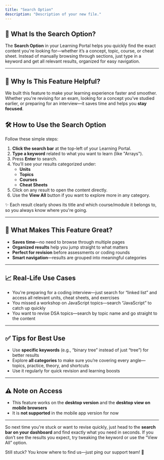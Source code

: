 ```yaml
---
title: "Search Option"
description: "Description of your new file."
---
```


## **📌 What Is the Search Option?**

The **Search Option** in your Learning Portal helps you quickly find the exact content you're looking for—whether it’s a concept, topic, course, or cheat sheet. Instead of manually browsing through sections, just type in a keyword and get all relevant results, organized for easy navigation.

---

## **🧠 Why Is This Feature Helpful?**

We built this feature to make your learning experience faster and smoother. Whether you're revising for an exam, looking for a concept you’ve studied earlier, or preparing for an interview—it saves time and helps you **stay focused**.

## **🛠️ How to Use the Search Option**

Follow these simple steps:

1. **Click the search bar** at the top-left of your Learning Portal.
2. **Type a keyword** related to what you want to learn (like "Arrays").
3. Press **Enter** to search.
4. You’ll see your results categorized under:
   - **Units**
   - **Topics**
   - **Courses**
   - **Cheat Sheets**
5. Click on any result to open the content directly.
6. Use the **View All** button if you want to explore more in any category.

✨ Each result clearly shows its title and which course/module it belongs to, so you always know where you're going.

---

## **🌟 What Makes This Feature Great?**

- **Saves time**—no need to browse through multiple pages
- **Organized results** help you jump straight to what matters
- **Perfect for revision** before assessments or coding rounds
- **Smart navigation**—results are grouped into meaningful categories

---

## **📈 Real-Life Use Cases**

- You're preparing for a coding interview—just search for “linked list” and access all relevant units, cheat sheets, and exercises
- You missed a workshop on JavaScript topics—search “JavaScript” to catch up quickly
- You want to revise DSA topics—search by topic name and go straight to the content

---

## **✅ Tips for Best Use**

- Use **specific keywords** (e.g., “binary tree” instead of just “tree”) for better results
- Explore **all categories** to make sure you’re covering every angle—topics, practice, theory, and shortcuts
- Use it regularly for quick revision and learning boosts

---

## **⚠️ Note on Access**

- This feature works on the **desktop version** and the **desktop view on mobile browsers**
- It is **not supported** in the mobile app version for now

---

So next time you're stuck or want to revise quickly, just head to the **search bar on your dashboard** and find exactly what you need in seconds. If you don’t see the results you expect, try tweaking the keyword or use the “View All” option.

Still stuck? You know where to find us—just ping our support team\! 💬